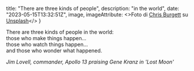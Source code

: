 
  title: "There are three kinds of people",
  description: "in the world",
  date: "2023-05-15T13:32:51Z",
  image,
  imageAttribute: <>Foto di <a href="https://unsplash.com/@chrismburgett?utm_source=unsplash&utm_medium=referral&utm_content=creditCopyText">Chris Burgett</a> su <a href="https://unsplash.com/it/foto/9RSHm0aP-sE?utm_source=unsplash&utm_medium=referral&utm_content=creditCopyText">Unsplash</a></>
}



There are three kinds of people in the world:  
those who make things happen...  
those who watch things happen...  
and those who wonder what happened.

*Jim Lovell, commander, Apollo 13 praising Gene Kranz in 'Lost Moon'*
